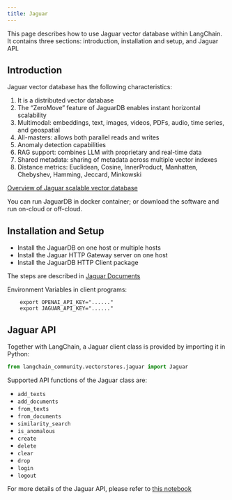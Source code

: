 ```yaml
---
title: Jaguar
---
```


This page describes how to use Jaguar vector database within LangChain.
It contains three sections: introduction, installation and setup, and Jaguar API.


## Introduction

Jaguar vector database has the following characteristics:

1. It is a distributed vector database
2. The “ZeroMove” feature of JaguarDB enables instant horizontal scalability
3. Multimodal: embeddings, text, images, videos, PDFs, audio, time series, and geospatial
4. All-masters: allows both parallel reads and writes
5. Anomaly detection capabilities
6. RAG support: combines LLM with proprietary and real-time data
7. Shared metadata: sharing of metadata across multiple vector indexes
8. Distance metrics: Euclidean, Cosine, InnerProduct, Manhatten, Chebyshev, Hamming, Jeccard, Minkowski

[Overview of Jaguar scalable vector database](http://www.jaguardb.com)

You can run JaguarDB in docker container; or download the software and run on-cloud or off-cloud.

## Installation and Setup

- Install the JaguarDB on one host or multiple hosts
- Install the Jaguar HTTP Gateway server on one host
- Install the JaguarDB HTTP Client package

The steps are described in [Jaguar Documents](http://www.jaguardb.com/support.html)

Environment Variables in client programs:

        export OPENAI_API_KEY="......"
        export JAGUAR_API_KEY="......"


## Jaguar API

Together with LangChain, a Jaguar client class is provided by importing it in Python:

```python
from langchain_community.vectorstores.jaguar import Jaguar
```

Supported API functions of the Jaguar class are:

- `add_texts`
- `add_documents`
- `from_texts`
- `from_documents`
- `similarity_search`
- `is_anomalous`
- `create`
- `delete`
- `clear`
- `drop`
- `login`
- `logout`


For more details of the Jaguar API, please refer to [this notebook](/oss/python/integrations/vectorstores/jaguar)
